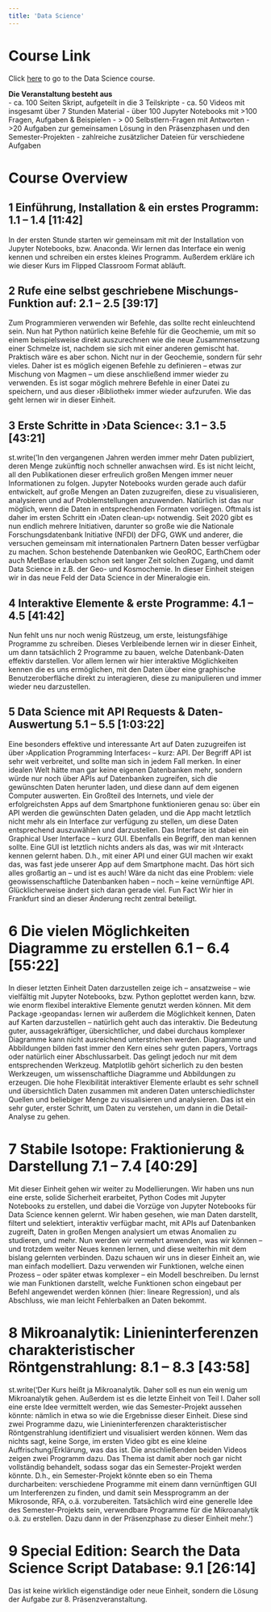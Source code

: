 ```yaml
---
title: 'Data Science'
---
```


# Course Link
Click <a href="https://geocourses.streamlit.app/Data_Science
">here</a> to go to the Data Science course.

**Die Veranstaltung besteht aus**\
    - ca. 100 Seiten Skript, aufgeteilt in die 3 Teilskripte
    - ca. 50 Videos  mit insgesamt über 7 Stunden Material
    - über 100 Jupyter Notebooks  mit >100 Fragen, Aufgaben & Beispielen
 - > 00 Selbstlern-Fragen mit Antworten
 - >20 Aufgaben zur gemeinsamen Lösung in den Präsenzphasen und den Semester-Projekten
 - zahlreiche zusätzlicher Dateien für verschiedene Aufgaben

<!-- # =============================================================================
# **Einordnung der Einheiten für die Abschlussprüfung:**
# Ich ergänze die Überschriften um die beiden Symbole ◉ (Relevanz) und ▲ (Verständnis). Die Symbole haben eine von 3 Farben,
# welche anzeigen, wie relevant oder wichtig für das Verständnis ein Thema ist. Die Farben sind: orange: hoch, grün: mittel,
# blau: weniger.
# ============================================================================= -->


# Course Overview
        
## 1 Einführung, Installation & ein erstes Programm: 1.1 – 1.4 [11:42]
In der ersten Stunde starten wir gemeinsam mit mit der Installation von Jupyter Notebooks, bzw. Anaconda. Wir lernen das Interface ein wenig kennen und schreiben ein erstes kleines Programm. Außerdem erkläre ich wie dieser Kurs im Flipped Classroom Format abläuft.

## 2 Rufe eine selbst geschriebene Mischungs-Funktion auf: 2.1 – 2.5 [39:17]
Zum Programmieren verwenden wir Befehle, das sollte recht einleuchtend sein. Nun hat Python natürlich keine Befehle für die Geochemie, um mit so einem beispielsweise direkt auszurechnen wie die neue Zusammensetzung einer Schmelze ist, nachdem sie sich mit einer anderen gemischt hat. Praktisch wäre es aber schon. Nicht nur in der Geochemie, sondern für sehr vieles. Daher ist es möglich eigenen Befehle zu definieren – etwas zur Mischung von Magmen – um diese anschließend immer wieder zu verwenden. Es ist sogar möglich mehrere Befehle in einer Datei zu speichern, und aus dieser ›Bibliothek‹ immer wieder aufzurufen. Wie das geht lernen wir in dieser Einheit.

## 3 Erste Schritte in ›Data Science‹:  3.1 – 3.5 [43:21]
st.write('In den vergangenen Jahren werden immer mehr Daten publiziert, deren Menge zukünftig noch schneller anwachsen wird. Es ist nicht leicht, all den Publikationen dieser erfreulich großen Mengen immer neuer Informationen zu folgen. Jupyter Notebooks wurden gerade auch dafür entwickelt, auf große Mengen an Daten zuzugreifen, diese zu visualisieren, analysieren und auf Problemstellungen anzuwenden. Natürlich ist das nur möglich, wenn die Daten in entsprechenden Formaten vorliegen. Oftmals ist daher im ersten Schritt ein ›Daten clean-up‹ notwendig. Seit 2020 gibt es nun endlich mehrere Initiativen, darunter so große wie die Nationale Forschungsdatenbank Initiative (NFDI) der DFG, GWK und anderer, die versuchen gemeinsam mit internationalen Partnern Daten besser verfügbar zu machen. Schon bestehende Datenbanken wie GeoROC, EarthChem oder auch MetBase erlauben schon seit langer Zeit solchen Zugang, und damit Data Science in z.B. der Geo- und Kosmochemie. In dieser Einheit steigen wir in das neue Feld der Data Science in der Mineralogie ein.

## 4 Interaktive Elemente & erste Programme:  4.1 – 4.5 [41:42]
Nun fehlt uns nur noch wenig Rüstzeug, um erste, leistungsfähige Programme zu schreiben. Dieses Verbleibende lernen wir in dieser Einheit, um dann tatsächlich 2 Programme zu bauen, welche Datenbank-Daten effektiv darstellen. Vor allem lernen wir hier interaktive Möglichkeiten kennen die es uns ermöglichen, mit den Daten über eine graphische Benutzeroberfläche direkt zu interagieren, diese zu manipulieren und immer wieder neu darzustellen.

## 5 Data Science mit API Requests & Daten-Auswertung  5.1 – 5.5 [1:03:22]
Eine besonders effektive und interessante Art auf Daten zuzugreifen ist über ›Application Programming Interfaces‹ – kurz: API. Der Begriff API ist sehr weit verbreitet, und sollte man sich in jedem Fall merken. In einer idealen Welt hätte man gar keine eigenen Datenbanken mehr, sondern würde nur noch über APIs auf Datenbanken zugreifen, sich die gewünschten Daten herunter laden, und diese dann auf dem eigenen Computer auswerten. Ein Großteil des Internets, und viele der erfolgreichsten Apps auf dem Smartphone funktionieren genau so: über ein API werden die gewünschten Daten geladen, und die App macht letztlich nicht mehr als ein Interface zur verfügung zu stellen, um diese Daten entsprechend auszuwählen und darzustellen. Das Interface ist dabei ein Graphical User Interface – kurz GUI. Ebenfalls ein Begriff, den man kennen sollte. Eine GUI ist letztlich nichts anders als das, was wir mit ›Interact‹ kennen gelernt haben. D.h., mit einer API und einer GUI machen wir exakt das, was fast jede unserer App auf dem Smartphone macht. Das hört sich alles großartig an – und ist es auch! Wäre da nicht das eine Problem: viele geowissenschaftliche Datenbanken haben – noch – keine vernünftige API. Glücklicherweise ändert sich daran gerade viel. Fun Fact Wir hier in Frankfurt sind an dieser Änderung recht zentral beteiligt.

# 6 Die vielen Möglichkeiten Diagramme zu erstellen  6.1 – 6.4 [55:22]
In dieser letzten Einheit Daten darzustellen zeige ich – ansatzweise – wie vielfältig mit Jupyter Notebooks, bzw. Python geplottet werden kann, bzw. wie enorm flexibel interaktive Elemente genutzt werden können. Mit dem Package ›geopandas‹ lernen wir außerdem die Möglichkeit kennen, Daten auf Karten darzustellen – natürlich geht auch das interaktiv. Die Bedeutung guter, aussagekräftiger, übersichtlicher, und dabei durchaus komplexer Diagramme kann nicht ausreichend unterstrichen werden. Diagramme und Abbildungen bilden fast immer den Kern eines sehr guten papers, Vortrags oder natürlich einer Abschlussarbeit. Das gelingt jedoch nur mit dem entsprechenden Werkzeug. Matplotlib gehört sicherlich zu den besten Werkzeugen, um wissenschaftliche Diagramme und Abbildungen zu erzeugen. Die hohe Flexibilität interaktiver Elemente erlaubt es sehr schnell und übersichtlich Daten zusammen mit anderen Daten unterschiedlichster Quellen und beliebiger Menge zu visualisieren und analysieren. Das ist ein sehr guter, erster Schritt, um Daten zu verstehen, um dann in die Detail-Analyse zu gehen.

# 7 Stabile Isotope: Fraktionierung & Darstellung  7.1 – 7.4  [40:29]
Mit dieser Einheit gehen wir weiter zu Modellierungen. Wir haben uns nun eine erste, solide Sicherheit erarbeitet, Python Codes mit Jupyter Notebooks zu erstellen, und dabei die Vorzüge von Jupyter Notebooks für Data Science kennen gelernt. Wir haben gesehen, wie man Daten darstellt, filtert und selektiert, interaktiv verfügbar macht, mit APIs auf Datenbanken zugreift, Daten in großen Mengen analysiert um etwas Anomalien zu studieren, und mehr. Nun werden wir vermehrt anwenden, was wir können – und trotzdem weiter Neues kennen lernen, und diese weiterhin mit dem bislang gelernten verbinden. Dazu schauen wir uns in dieser Einheit an, wie man einfach modelliert. Dazu verwenden wir Funktionen, welche einen Prozess – oder später etwas komplexer – ein Modell beschreiben. Du lernst wie man Funktionen darstellt, welche Funktionen schon eingebaut per Befehl angewendet werden können (hier: lineare Regression), und als Abschluss, wie man leicht Fehlerbalken an Daten bekommt.

# 8 Mikroanalytik: Linieninterferenzen charakteristischer Röntgenstrahlung:  8.1 – 8.3 [43:58]
st.write('Der Kurs heißt ja Mikroanalytik. Daher soll es nun ein wenig um Mikroanalytik gehen. Außerdem ist es die letzte Einheit von Teil I. Daher soll eine erste Idee vermittelt werden, wie das Semester-Projekt aussehen könnte: nämlich in etwa so wie die Ergebnisse dieser Einheit. Diese sind zwei Programme dazu, wie Linieninterferenzen charakteristischer Röntgenstrahlung identifiziert und visualisiert werden können. Wem das nichts sagt, keine Sorge, im ersten Video gibt es eine kleine Auffrischung/Erklärung, was das ist. Die anschließenden beiden Videos zeigen zwei Programm dazu. Das Thema ist damit aber noch gar nicht vollständig behandelt, sodass sogar das ein Semester-Projekt werden könnte. D.h., ein Semester-Projekt könnte eben so ein Thema durcharbeiten: verschiedene Programme mit einem dann vernünftigen GUI um Interferenzen zu finden, und damit sein Messprogramm an der Mikrosonde, RFA, o.ä. vorzubereiten. Tatsächlich wird eine generelle Idee des Semester-Projekts sein, verwendbare Programme für die Mikroanalytik o.ä. zu erstellen. Dazu dann in der Präsenzphase zu dieser Einheit mehr.')

# 9 Special Edition: Search the Data Science Script Database: 9.1 [26:14]
Das ist keine wirklich eigenständige oder neue Einheit, sondern die Lösung der Aufgabe zur 8. Präsenzveranstaltung.
